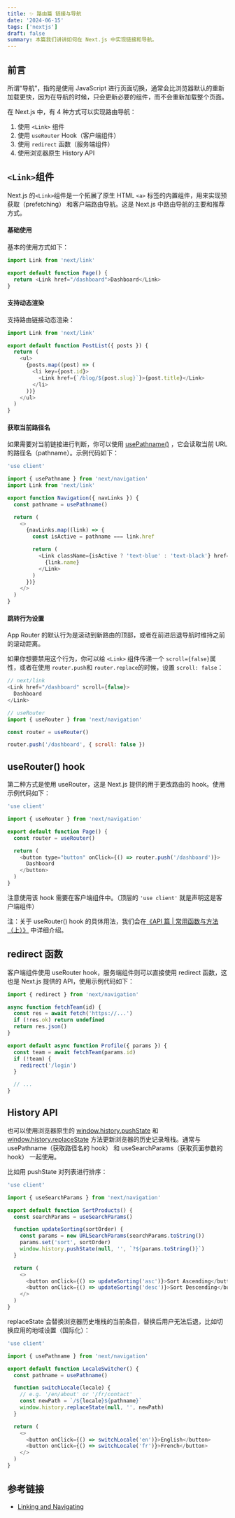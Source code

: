 ```yaml
---
title: ✨ 路由篇 链接与导航
date: '2024-06-15'
tags: ['nextjs']
draft: false
summary: 本篇我们讲讲如何在 Next.js 中实现链接和导航。
---
```


## 前言

所谓“导航”，指的是使用 JavaScript 进行页面切换，通常会比浏览器默认的重新加载更快，因为在导航的时候，只会更新必要的组件，而不会重新加载整个页面。

在 Next.js 中，有 4 种方式可以实现路由导航：

1.  使用 `<Link>` 组件
2.  使用 `useRouter` Hook（客户端组件）
3.  使用 `redirect` 函数（服务端组件）
4.  使用浏览器原生 History API

## `<Link>`组件

Next.js 的`<Link>`组件是一个拓展了原生 HTML `<a>` 标签的内置组件，用来实现预获取（prefetching） 和客户端路由导航。这是 Next.js 中路由导航的主要和推荐方式。

#### 基础使用

基本的使用方式如下：

```javascript
import Link from 'next/link'

export default function Page() {
  return <Link href="/dashboard">Dashboard</Link>
}
```

#### 支持动态渲染

支持路由链接动态渲染：

```javascript
import Link from 'next/link'

export default function PostList({ posts }) {
  return (
    <ul>
      {posts.map((post) => (
        <li key={post.id}>
          <Link href={`/blog/${post.slug}`}>{post.title}</Link>
        </li>
      ))}
    </ul>
  )
}
```

#### 获取当前路径名

如果需要对当前链接进行判断，你可以使用 [usePathname()](https://juejin.cn/book/7307859898316881957/section/7309079651500949530#heading-54) ，它会读取当前 URL 的路径名（pathname）。示例代码如下：

```javascript
'use client'

import { usePathname } from 'next/navigation'
import Link from 'next/link'

export function Navigation({ navLinks }) {
  const pathname = usePathname()

  return (
    <>
      {navLinks.map((link) => {
        const isActive = pathname === link.href

        return (
          <Link className={isActive ? 'text-blue' : 'text-black'} href={link.href} key={link.name}>
            {link.name}
          </Link>
        )
      })}
    </>
  )
}
```

#### 跳转行为设置

App Router 的默认行为是滚动到新路由的顶部，或者在前进后退导航时维持之前的滚动距离。

如果你想要禁用这个行为，你可以给 `<Link>` 组件传递一个 `scroll={false}`属性，或者在使用 `router.push`和 `router.replace`的时候，设置 `scroll: false`：

```javascript
// next/link
<Link href="/dashboard" scroll={false}>
  Dashboard
</Link>
```

```javascript
// useRouter
import { useRouter } from 'next/navigation'

const router = useRouter()

router.push('/dashboard', { scroll: false })
```

## useRouter() hook

第二种方式是使用 useRouter，这是 Next.js 提供的用于更改路由的 hook。使用示例代码如下：

```javascript
'use client'

import { useRouter } from 'next/navigation'

export default function Page() {
  const router = useRouter()

  return (
    <button type="button" onClick={() => router.push('/dashboard')}>
      Dashboard
    </button>
  )
}
```

注意使用该 hook 需要在客户端组件中。（顶层的 `'use client'` 就是声明这是客户端组件）

注：关于 useRouter() hook 的具体用法，我们会在[《API 篇 | 常用函数与方法（上）》](https://juejin.cn/book/7307859898316881957/section/7309079651500949530#heading-58) 中详细介绍。

## redirect 函数

客户端组件使用 useRouter hook，服务端组件则可以直接使用 redirect 函数，这也是 Next.js 提供的 API，使用示例代码如下：

```javascript
import { redirect } from 'next/navigation'

async function fetchTeam(id) {
  const res = await fetch('https://...')
  if (!res.ok) return undefined
  return res.json()
}

export default async function Profile({ params }) {
  const team = await fetchTeam(params.id)
  if (!team) {
    redirect('/login')
  }

  // ...
}
```

## History API

也可以使用浏览器原生的 [window.history.pushState](https://developer.mozilla.org/en-US/docs/Web/API/History/pushState) 和 [window.history.replaceState](https://developer.mozilla.org/en-US/docs/Web/API/History/replaceState) 方法更新浏览器的历史记录堆栈。通常与 usePathname（获取路径名的 hook） 和 useSearchParams（获取页面参数的 hook） 一起使用。

比如用 pushState 对列表进行排序：

```javascript
'use client'

import { useSearchParams } from 'next/navigation'

export default function SortProducts() {
  const searchParams = useSearchParams()

  function updateSorting(sortOrder) {
    const params = new URLSearchParams(searchParams.toString())
    params.set('sort', sortOrder)
    window.history.pushState(null, '', `?${params.toString()}`)
  }

  return (
    <>
      <button onClick={() => updateSorting('asc')}>Sort Ascending</button>
      <button onClick={() => updateSorting('desc')}>Sort Descending</button>
    </>
  )
}
```

replaceState 会替换浏览器历史堆栈的当前条目，替换后用户无法后退，比如切换应用的地域设置（国际化）：

```javascript
'use client'

import { usePathname } from 'next/navigation'

export default function LocaleSwitcher() {
  const pathname = usePathname()

  function switchLocale(locale) {
    // e.g. '/en/about' or '/fr/contact'
    const newPath = `/${locale}${pathname}`
    window.history.replaceState(null, '', newPath)
  }

  return (
    <>
      <button onClick={() => switchLocale('en')}>English</button>
      <button onClick={() => switchLocale('fr')}>French</button>
    </>
  )
}
```

## 参考链接

- [Linking and Navigating](https://nextjs.org/docs/app/building-your-application/routing/linking-and-navigating)
